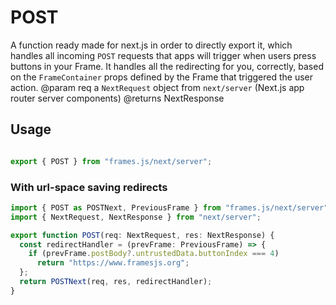 # POST

A function ready made for next.js in order to directly export it, which handles all incoming `POST` requests that apps will trigger when users press buttons in your Frame.
It handles all the redirecting for you, correctly, based on the `FrameContainer` props defined by the Frame that triggered the user action.
@param req a `NextRequest` object from `next/server` (Next.js app router server components)
@returns NextResponse

## Usage

```ts [./app/frames/route.ts]

export { POST } from "frames.js/next/server";
```

### With url-space saving redirects

```ts [./app/frames/route.ts]
import { POST as POSTNext, PreviousFrame } from "frames.js/next/server";
import { NextRequest, NextResponse } from "next/server";

export function POST(req: NextRequest, res: NextResponse) {
  const redirectHandler = (prevFrame: PreviousFrame) => {
    if (prevFrame.postBody?.untrustedData.buttonIndex === 4)
      return "https://www.framesjs.org";
  };
  return POSTNext(req, res, redirectHandler);
}
```